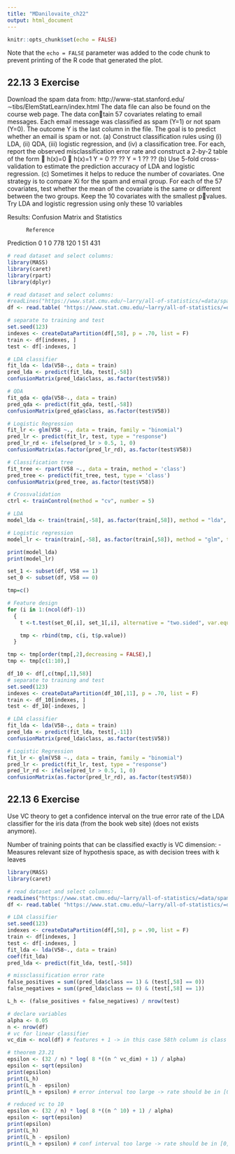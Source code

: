 ---
title: "MDanilovaite_ch22"
output: html_document
---

```{r setup, include=FALSE}
knitr::opts_chunk$set(echo = FALSE)
```

Note that the `echo = FALSE` parameter was added to the code chunk to prevent printing of the R code that generated the plot.

## 22.13 3 Exercise

Download the spam data from:
http://www-stat.stanford.edu/∼tibs/ElemStatLearn/index.html
The data file can also be found on the course web page. The data contain 57 covariates relating to email messages. Each email message was
classified as spam (Y=1) or not spam (Y=0). The outcome Y is the last
column in the file. The goal is to predict whether an email is spam or
not.
(a) Construct classification rules using (i) LDA, (ii) QDA, (iii) logistic
regression, and (iv) a classification tree. For each, report the observed
misclassification error rate and construct a 2-by-2 table of the form

h(x)=0 
h(x)=1
Y = 0 ?? ??
Y = 1 ?? ??
(b) Use 5-fold cross-validation to estimate the prediction accuracy of
LDA and logistic regression.
(c) Sometimes it helps to reduce the number of covariates. One strategy
is to compare Xi for the spam and email group. For each of the 57
covariates, test whether the mean of the covariate is the same or different
between the two groups. Keep the 10 covariates with the smallest pvalues. Try LDA and logistic regression using only these 10 variables

Results:
Confusion Matrix and Statistics

          Reference
Prediction   0   1
         0 778 120
         1  51 431
         
         



```{r 22_13_3, echo=FALSE}
# read dataset and select columns:
library(MASS)
library(caret)
library(rpart)
library(dplyr)

# read dataset and select columns:
#readLines("https://www.stat.cmu.edu/~larry/all-of-statistics/=data/spam.dat", n=50)
df <- read.table( "https://www.stat.cmu.edu/~larry/all-of-statistics/=data/spam.dat", header = FALSE, fill = TRUE, sep = ' ')

# separate to training and test
set.seed(123)
indexes <- createDataPartition(df[,58], p = .70, list = F)
train <- df[indexes, ]
test <- df[-indexes, ]

# LDA classifier
fit_lda <- lda(V58~., data = train)
pred_lda <- predict(fit_lda, test[,-58])
confusionMatrix(pred_lda$class, as.factor(test$V58))

# QDA
fit_qda <- qda(V58~., data = train)
pred_qda <- predict(fit_qda, test[,-58])
confusionMatrix(pred_qda$class, as.factor(test$V58))

# Logistic Regression
fit_lr <- glm(V58 ~., data = train, family = "binomial")
pred_lr <- predict(fit_lr, test, type = "response")
pred_lr_rd <- ifelse(pred_lr > 0.5, 1, 0)
confusionMatrix(as.factor(pred_lr_rd), as.factor(test$V58))

# Classification tree
fit_tree <- rpart(V58 ~., data = train, method = 'class')
pred_tree <- predict(fit_tree, test, type = 'class')
confusionMatrix(pred_tree, as.factor(test$V58))

# Crossvalidation
ctrl <- trainControl(method = "cv", number = 5)

# LDA
model_lda <- train(train[,-58], as.factor(train[,58]), method = "lda", trControl = ctrl)

# Logistic regression
model_lr <- train(train[,-58], as.factor(train[,58]), method = "glm", trControl = ctrl)

print(model_lda)
print(model_lr)

set_1 <- subset(df, V58 == 1)
set_0 <- subset(df, V58 == 0)

tmp=c()

# Feature design
for (i in 1:(ncol(df)-1))
  {
    t <-t.test(set_0[,i], set_1[,i], alternative = "two.sided", var.equal = FALSE)

    tmp <- rbind(tmp, c(i, t$p.value))
  } 

tmp <- tmp[order(tmp[,2],decreasing = FALSE),]
tmp <- tmp[c(1:10),]

df_10 <- df[,c(tmp[,1],58)]
# separate to training and test
set.seed(123)
indexes <- createDataPartition(df_10[,11], p = .70, list = F)
train <- df_10[indexes, ]
test <- df_10[-indexes, ]

# LDA classifier
fit_lda <- lda(V58~., data = train)
pred_lda <- predict(fit_lda, test[,-11])
confusionMatrix(pred_lda$class, as.factor(test$V58))

# Logistic Regression
fit_lr <- glm(V58 ~., data = train, family = "binomial")
pred_lr <- predict(fit_lr, test, type = "response")
pred_lr_rd <- ifelse(pred_lr > 0.5, 1, 0)
confusionMatrix(as.factor(pred_lr_rd), as.factor(test$V58))
```
## 22.13 6 Exercise

Use VC theory to get a confidence interval on the true error rate of the
LDA classifier for the iris data (from the book web site) (does not exists anymore).

Number of training points that can be classified exactly is VC dimension:
 -Measures relevant size of hypothesis space, as with decision trees with k leaves

```{r 22_13_6, echo=FALSE}
library(MASS)
library(caret)

# read dataset and select columns:
readLines("https://www.stat.cmu.edu/~larry/all-of-statistics/=data/spam.dat", n=50)
df <- read.table( "https://www.stat.cmu.edu/~larry/all-of-statistics/=data/spam.dat", header = FALSE, fill = TRUE, sep = ' ')

# LDA classifier
set.seed(123)
indexes <- createDataPartition(df[,58], p = .90, list = F)
train <- df[indexes, ]
test <- df[-indexes, ]
fit_lda <- lda(V58~., data = train)
coef(fit_lda)
pred_lda <- predict(fit_lda, test[,-58])

# missclassification error rate
false_positives = sum((pred_lda$class == 1) & (test[,58] == 0))
false_negatives = sum((pred_lda$class == 0) & (test[,58] == 1))

L_h <- (false_positives + false_negatives) / nrow(test)

# declare variables
alpha <- 0.05
n <- nrow(df)
# vc for linear classifier
vc_dim <- ncol(df) # features + 1 -> in this case 58th column is class

# theorem 23.21
epsilon <- (32 / n) * log( 8 *((n ^ vc_dim) + 1) / alpha)
epsilon <- sqrt(epsilon)
print(epsilon)
print(L_h)
print(L_h - epsilon)
print(L_h + epsilon) # error interval too large -> rate should be in [0,1)

# reduced vc to 10
epsilon <- (32 / n) * log( 8 *((n ^ 10) + 1) / alpha)
epsilon <- sqrt(epsilon)
print(epsilon)
print(L_h)
print(L_h - epsilon)
print(L_h + epsilon) # conf interval too large -> rate should be in [0,1)

```
